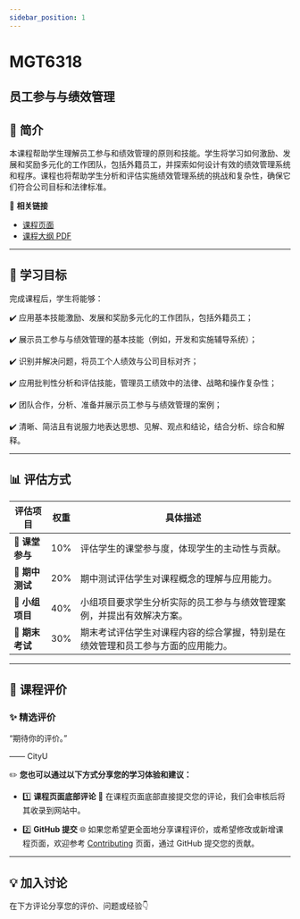 ```yaml
---
sidebar_position: 1
---
```


# MGT6318
## 员工参与与绩效管理

## **📘 简介**
本课程帮助学生理解员工参与和绩效管理的原则和技能。学生将学习如何激励、发展和奖励多元化的工作团队，包括外籍员工，并探索如何设计有效的绩效管理系统和程序。课程也将帮助学生分析和评估实施绩效管理系统的挑战和复杂性，确保它们符合公司目标和法律标准。

🔗 **相关链接**
- [课程页面](https://www.cityu.edu.hk/catalogue/pg/202425/course/MGT6318.htm)
- [课程大纲 PDF](https://www.cityu.edu.hk/catalogue/pg/202425/course/MGT6318.pdf)

---

## **🎯 学习目标**

完成课程后，学生将能够：

✔️ 应用基本技能激励、发展和奖励多元化的工作团队，包括外籍员工；

✔️ 展示员工参与与绩效管理的基本技能（例如，开发和实施辅导系统）；

✔️ 识别并解决问题，将员工个人绩效与公司目标对齐；

✔️ 应用批判性分析和评估技能，管理员工绩效中的法律、战略和操作复杂性；

✔️ 团队合作，分析、准备并展示员工参与与绩效管理的案例；

✔️ 清晰、简洁且有说服力地表达思想、见解、观点和结论，结合分析、综合和解释。

---

## **📊 评估方式**

| **评估项目**           | **权重** | **具体描述**                                                                                       |
|-----------------------|---------|---------------------------------------------------------------------------------------------------|
| **📄 课堂参与**        | 10%     | 评估学生的课堂参与度，体现学生的主动性与贡献。                                                   |
| **📄 期中测试**        | 20%     | 期中测试评估学生对课程概念的理解与应用能力。                                                     |
| **📄 小组项目**        | 40%     | 小组项目要求学生分析实际的员工参与与绩效管理案例，并提出有效解决方案。                           |
| **📝 期末考试**        | 30%     | 期末考试评估学生对课程内容的综合掌握，特别是在绩效管理和员工参与方面的应用能力。               |

---

## **💬 课程评价**

### ✨ **精选评价**
<div className={commentStyles.commentBox}>
    <p className={commentStyles.commentText}>
        “期待你的评价。”
    </p>
    <p className={commentStyles.commentAuthor}>—— CityU</p>
</div>

✏️ **您也可以通过以下方式分享您的学习体验和建议：**

- 1️⃣ **课程页面底部评论**
💬 在课程页面底部直接提交您的评论，我们会审核后将其收录到网站中。

- 2️⃣ **GitHub 提交**
🌐 如果您希望更全面地分享课程评价，或希望修改或新增课程页面，欢迎参考 [Contributing](https://penjc.github.io/cityU-navigator/contributing) 页面，通过 GitHub 提交您的贡献。


---

## **💡 加入讨论**

在下方评论分享您的评价、问题或经验👇
<Utterances />